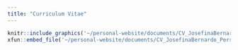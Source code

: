 ```yaml
---
title: "Curriculum Vitae"
---
```


```r
knitr::include_graphics('~/personal-website/documents/CV_JosefinaBernardo_PersonalWebsite.pdf') 
xfun::embed_file('~/personal-website/documents/CV_JosefinaBernardo_PersonalWebsite.pdf', text = 'Download my CV here.')
```

